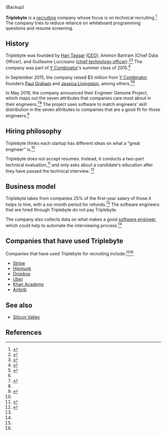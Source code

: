 (Backup)

{{Infobox company
| name           = Triplebyte
| logo           = 
| logo_size      = 
| logo_alt       = 
| logo_caption   = 
| logo_padding   = 
| image          = 
| image_size     = 
| image_alt      = 
| image_caption  = 
| native_name    = 
| native_name_lang =  <!-- Use ISO 639-1 code, e.g. "fr" for French. For multiple names in different languages, use {{lang|[code]|[name]}}. -->
| former_name    = 
| type           = 
| industry       = Tech recruiting
| founded        =     <!-- if known: {{start date|YYYY|MM|DD}} in [[city]], [[country]] -->
| founders       =  Harj Taggar (CEO), Ammon Bartram (Chief Data Officer), and Guillaume Luccisano
| hq_location    = 
| hq_location_city = [[San Francisco]]<ref>{{cite web |url= https://www.crunchbase.com/organization/triplebyte |title= Triplebyte |publisher=CrunchBase}}</ref>
| hq_location_country = 
| area_served    =     <!-- or: | areas_served = -->
| key_people     = 
| products       = 
| brands         = 
| services       = 
| owner          =               <!-- or: | owners = -->
| ratio          = <!-- for BANKS ONLY -->
| rating         = <!-- for BANKS ONLY -->
| website        = {{URL|triplebyte.com}}

}}'''Triplebyte''' is a [[Recruitment|recruiting]] company whose focus is on technical recruiting.<ref name="tc">{{cite web |url=http://techcrunch.com/2015/05/07/triplebyte/ |accessdate=January 12, 2016 |publisher=TechCrunch |date=May 7, 2015 |first=Kim-Mai |last=Cutler |title=Former YC Partner Harj Taggar Is Building The New Technical Hiring Pipeline With TripleByte}}</ref> The company tries to reduce reliance on whiteboard programming questions and resume screening.

==History==

Triplebyte was founded by [[Harj Taggar]] ([[CEO]]), Ammon Bartram (Chief Data Officer), and Guillaume Luccisano ([[chief technology officer]]).<ref name="about_page">{{cite web |url=https://triplebyte.com/about |title=About Triplebyte |accessdate=January 12, 2016}}</ref><ref name="angellist">{{cite web |url=https://angel.co/triplebyte |title=Triplebyte |accessdate=January 12, 2016 |publisher=AngelList}}</ref> The company was part of [[Y Combinator (company)|Y Combinator]]'s summer class of 2015.<ref>{{cite web |url=http://softwareengineeringdaily.com/2015/12/23/hiring-engineers-with-ammon-bartram/ |title=Hiring Engineers with Ammon Bartram |accessdate=June 3, 2016 |date=December 23, 2015 |publisher=Software Engineering Daily}}</ref>

In September 2015, the company raised $3 million from [[Y Combinator (company)|Y Combinator]] founders [[Paul Graham (computer programmer)|Paul Graham]] and [[Jessica Livingston]], among others.<ref name="tc_3m">{{cite web |url=http://techcrunch.com/2015/09/28/triplebyte-3m/ |title=Triplebyte, The Technical Recruiting Platform From Former YC Partner Harj Taggar, Raises $3M |first=Kim-Mai |last=Cutler |accessdate=January 12, 2016 |date=September 28, 2015}}</ref><ref name=fastcompany/>

In May 2016, the company announced their Engineer Genome Project, which maps out the seven attributes that companies care most about in their engineers.<ref>{{cite web |url= http://blog.triplebyte.com/triplebyte-engineer-genome-project |title=Triplebyte Engineer Genome Project |date=May 4, 2016 |accessdate=June 3, 2016 |publisher=Triplebyte}}</ref><ref name=fastcompany/> The project uses software to match engineers' skill distribution in the seven attributes to companies that are a good fit for those engineers.<ref name=tc-genome>{{cite web |url=http://techcrunch.com/2016/05/04/technical-recruiting-platform-triplebyte-launches-pandora-like-engineer-genome-project/ |title=Technical recruiting platform Triplebyte launches engineer genome project |author=Megan Rose Dickey |date=May 4, 2016 |accessdate=June 3, 2016 |publisher=TechCrunch}}</ref>

==Hiring philosophy==

Triplebyte thinks each startup has different ideas on what a "great engineer" is.<ref name="tc_3m" />

Triplebyte does not accept resumes. Instead, it conducts a two-part technical evaluation,<ref name=fastcompany>{{cite web |url=http://www.fastcompany.com/3059901/why-this-tech-recruiting-platform-doesnt-accept-resumes |title=Why This Tech Recruiting Platform Doesn't Accept Resumes |accessdate=2016-06-03 |author=Lydia Dishman |date=2016-05-16 |publisher=Fast Company}}</ref> and only asks about a candidate's education after they have passed the technical interview. <ref name="fortune">{{cite web |url=http://fortune.com/2016/05/19/triplebyte-coding-bootcamp-study/ |title=Can ‘Coding Bootcamps’ Fix The Shortage of Engineers? |accessdate=June 3, 2016 |date=May 19, 2016 |last=Kokalitcheva |first=Kia |publisher=Fortune}}</ref>

==Business model==

Triplebyte takes from companies 25% of the first-year salary of those it helps to hire, with a six-month period for refunds.<ref name="tc" /> The software engineers that are hired through Triplebyte do not pay Triplebyte.

The company also collects data on what makes a good [[software engineer]], which could help to automate the interviewing process.<ref name="tc" />

==Companies that have used Triplebyte==

Companies that have used Triplebyte for recruiting include:<ref name=fastcompany/><ref name=tc-genome/>

* [[Stripe (company)|Stripe]] 
* [[Hipmunk]]
* [[Dropbox (service)|Dropbox]]
* [[Uber (company)|Uber]]
* [[Khan Academy]]
* [[Airbnb]]

==See also==
*[[Silicon Valley]]

==References==

{{reflist|2}}
